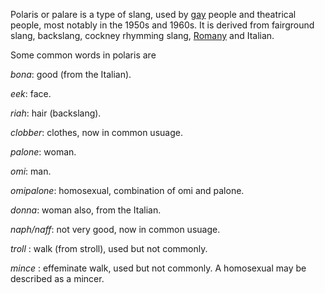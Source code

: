 Polaris or palare is a type of slang, used by [[gay]] people and theatrical people, most notably in the 1950s and 1960s. It is derived from fairground slang, backslang, cockney rhymming slang, [[Romany]] and Italian. <p>
Some common words in polaris are 
<p>
''bona'': good (from the Italian).

''eek'': face.

''riah'': hair (backslang).

''clobber'': clothes, now in common usuage.

''palone'': woman.

''omi'': man.

''omipalone'': homosexual, combination of omi and palone.

''donna'': woman also, from the Italian.

''naph/naff'': not very good, now in common usuage.

''troll'' : walk (from stroll), used but not commonly.

''mince'' : effeminate walk, used but not commonly. A homosexual may be described as a mincer.